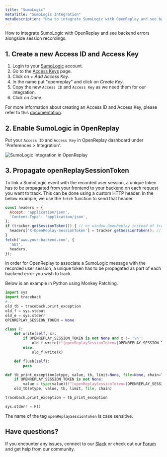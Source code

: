 ```yaml
---
title: "SumoLogic"
metaTitle: "SumoLogic Integration"
metaDescription: "How to integrate SumoLogic with OpenReplay and see backend errors alongside session replays."
---
```


How to integrate SumoLogic with OpenReplay and see backend errors alongside session recordings.

## 1. Create a new Access ID and Access Key

1. Login to your [SumoLogic](https://service.eu.sumologic.com/ui/#/login) account.
2. Go to the [Access Keys](https://service.eu.sumologic.com/ui/#/security/access-keys) page.
3. Click on *+ Add Access Key*.
4. In the name put "openreplay" and click on *Create Key*.
5. Copy the new `Access ID` and `Access Key` as we need them for our integration.
6. Click on *Done*.

For more information about creating an Access ID and Access Key, please refer to this [documentation](https://help.sumologic.com/Manage/Security/Access-Keys).

## 2. Enable SumoLogic in OpenReplay

Put your `Access ID` and `Access Key` in OpenReplay dashboard under 'Preferences > Integration'.

![SumoLogic Integration in OpenReplay](/static/sumo-1.png#center)

## 3. Propagate openReplaySessionToken

To link a SumoLogic event with the recorded user session, a unique token has to be propagated from your frontend to your backend on each request you want to track. This can be done using a custom HTTP header. In the below example, we use the `fetch` function to send that header.

```javascript
const headers = {
  Accept: 'application/json',
  'Content-Type': 'application/json',
};
if (tracker.getSessionToken()) { // or window.OpenReplay instead of tracker if you're using the snippet
  headers['X-OpenReplay-SessionToken'] = tracker.getSessionToken(); // Inject openReplaySessionToken
}
fetch('www.your-backend.com', {
  'GET',
  headers,
});
```

In order for OpenReplay to associate a SumoLogic message with the recorded user session, a unique token has to be propagated as part of each backend error you wish to track.

Below is an example in Python using Monkey Patching.

```python
import sys
import traceback
#...
old_tb = traceback.print_exception
old_f = sys.stdout
old_e = sys.stderr
OPENREPLAY_SESSION_TOKEN = None

class F:
    def write(self, x):
        if OPENREPLAY_SESSION_TOKEN is not None and x != '\n':
            old_f.write(f"[openReplaySessionToken={OPENREPLAY_SESSION_TOKEN}] {x}")
        else:
            old_f.write(x)

    def flush(self):
        pass

def tb_print_exception(etype, value, tb, limit=None, file=None, chain=True):
    if OPENREPLAY_SESSION_TOKEN is not None:
        value = type(value)(f"[openReplaySessionToken={OPENREPLAY_SESSION_TOKEN}] " + str(value))
    old_tb(etype, value, tb, limit, file, chain)

traceback.print_exception = tb_print_exception

sys.stderr = F()
```

The name of the tag `openReplaySessionToken` is case sensitive.

## Have questions?

If you encounter any issues, connect to our [Slack](https://slack.openreplay.com) or check out our [Forum](https://forum.openreplay.com) and get help from our community.

